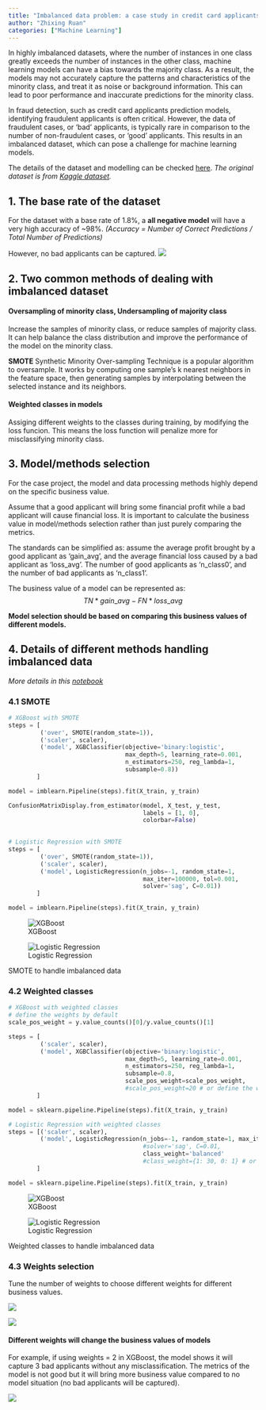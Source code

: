 ```yaml
---
title: "Imbalanced data problem: a case study in credit card applicants classification"
author: "Zhixing Ruan"
categories: ["Machine Learning"]
---
```


In highly imbalanced datasets, where the number of instances in one class greatly exceeds the number of instances in the other class, machine learning models can have a bias towards the majority class. As a result, the models may not accurately capture the patterns and characteristics of the minority class, and treat it as noise or background information. This can lead to poor performance and inaccurate predictions for the minority class. 

In fraud detection, such as credit card applicants prediction models, identifying fraudulent applicants is often critical. However, the data of fraudulent cases, or 'bad' applicants, is typically rare in comparison to the number of non-fraudulent cases, or 'good' applicants. This results in an imbalanced dataset, which can pose a challenge for machine learning models.

The details of the dataset and modelling can be checked [here](https://github.com/ZhixingRuan/credit-card-approval_project).
*The original dataset is from [Kaggle dataset](https://www.kaggle.com/datasets/rikdifos/credit-card-approval-prediction).*

## 1. The base rate of the dataset

For the dataset with a base rate of 1.8%, a **all negative model** will have a very high accuracy of ~98%. *(Accuracy = Number of Correct Predictions / Total Number of Predictions)*

However, no bad applicants can be captured.
![](/resources/base_rate.png) 

## 2. Two common methods of dealing with imbalanced dataset

#### Oversampling of minority class, Undersampling of majority class

Increase the samples of minority class, or reduce samples of majority class. It can help balance the class distribution and improve the performance of the model on the minority class.

**SMOTE** Synthetic Minority Over-sampling Technique is a popular algorithm to oversample. It works by computing one sample's k nearest neighbors in the feature space, then generating samples by interpolating between the selected instance and its neighbors.

#### Weighted classes in models 

Assiging different weights to the classes during training, by modifying the loss funcion. This means the loss function will penalize more for misclassifying minority class.

## 3. Model/methods selection

For the case project, the model and data processing methods highly depend on the specific business value.

Assume that a good applicant will bring some financial profit while a bad applicant will cause financial loss. It is important to calculate the business value in model/methods selection rather than just purely comparing the metrics.

The standards can be simplified as: assume the average profit brought by a good applicant as 'gain_avg', and the average financial loss caused by a bad applicant as 'loss_avg'. The number of good applicants as 'n_class0', and the number of bad applicants as 'n_class1'.

The business value of a model can be represented as:
$$TN * gain\_avg - FN * loss\_avg$$

**Model selection should be based on comparing this business values of different models.**

## 4. Details of different methods handling imbalanced data

*More details in this [notebook](https://github.com/ZhixingRuan/credit-card-approval_project/blob/master/model_3_experiment.ipynb)*

### 4.1 SMOTE

 
```Python
# XGBoost with SMOTE
steps = [
         ('over', SMOTE(random_state=1)),
         ('scaler', scaler),
         ('model', XGBClassifier(objective='binary:logistic', 
                                 max_depth=5, learning_rate=0.001,
                                 n_estimators=250, reg_lambda=1,
                                 subsample=0.8))
        ] 

model = imblearn.Pipeline(steps).fit(X_train, y_train)

ConfusionMatrixDisplay.from_estimator(model, X_test, y_test,
                                      labels = [1, 0], 
                                      colorbar=False) 
                                 
```


```Python
# Logistic Regression with SMOTE 
steps = [
         ('over', SMOTE(random_state=1)), 
         ('scaler', scaler),
         ('model', LogisticRegression(n_jobs=-1, random_state=1, 
                                      max_iter=100000, tol=0.001, 
                                      solver='sag', C=0.01))
        ]

model = imblearn.Pipeline(steps).fit(X_train, y_train)
```


::: {#fig-smote layout-ncol=2}

![XGBoost](/resources/xgb_smote.png){#fig_xgb}

![Logistic Regression](/resources/lr_smote.png){#fig_lr}

SMOTE to handle imbalanced data 

:::


### 4.2 Weighted classes


```Python
# XGBoost with weighted classes
# define the weights by default
scale_pos_weight = y.value_counts()[0]/y.value_counts()[1]

steps = [
         ('scaler', scaler),
         ('model', XGBClassifier(objective='binary:logistic', 
                                 max_depth=5, learning_rate=0.001,
                                 n_estimators=250, reg_lambda=1,
                                 subsample=0.8,
                                 scale_pos_weight=scale_pos_weight,
                                 #scale_pos_weight=20 # or define the weights))
        ] 

model = sklearn.pipeline.Pipeline(steps).fit(X_train, y_train)
```

```Python
# Logistic Regression with weighted classes
steps = [('scaler', scaler),
         ('model', LogisticRegression(n_jobs=-1, random_state=1, max_iter=100000, tol=0.001, 
                                      #solver='sag', C=0.01,
                                      class_weight='balanced'
                                      #class_weight={1: 30, 0: 1} # or define weights))
        ]

model = sklearn.pipeline.Pipeline(steps).fit(X_train, y_train)
```


::: {#fig-weights layout-ncol=2}
                                                                                                     
![XGBoost](/resources/xgb_weights.png){#fig_xgb_w}

![Logistic Regression](/resources/lr_weights.png){#fig_lr_w}

Weighted classes to handle imbalanced data

:::  


### 4.3 Weights selection

Tune the number of weights to choose different weights for different business values.

![](/resources/xgb_tune_weights.png)

![](/resources/lr_tune_weights.png)

#### Different weights will change the business values of models

For example, if using weights = 2 in XGBoost, the model shows it will capture 3 bad applicants without any misclassification. The metrics of the model is not good but it will bring more business value compared to no model situation (no bad applicants will be captured).

![](/resources/xgb_weights_2.png)  

